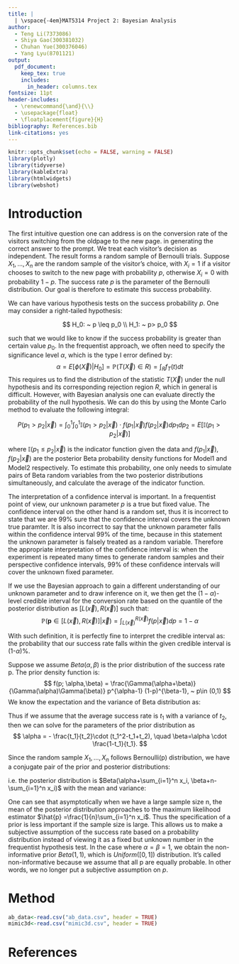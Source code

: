 ```yaml
---
title: |
  | \vspace{-4em}MAT5314 Project 2: Bayesian Analysis
author: 
  - Teng Li(7373086)
  - Shiya Gao(300381032) 
  - Chuhan Yue(300376046)
  - Yang Lyu(8701121)
output: 
  pdf_document: 
    keep_tex: true
    includes:
      in_header: columns.tex
fontsize: 11pt
header-includes: 
  - \renewcommand{\and}{\\}
  - \usepackage{float}
  - \floatplacement{figure}{H}
bibliography: References.bib
link-citations: yes
---
```

```r
knitr::opts_chunk$set(echo = FALSE, warning = FALSE)
library(plotly)
library(tidyverse)
library(kableExtra)
library(htmlwidgets)
library(webshot)
```

# Introduction
The first intuitive question one can address is on the conversion rate of the visitors switching from the oldpage to the new page. in generating the correct answer to the prompt. We treat each visitor's decision as independent. The result forms a random sample of Bernoulli trials. Suppose $X_1,...,X_n$ are the random sample of the visitor's choice, with $X_i=1$ if a visitor chooses to switch to the new page with probability $p$, otherwise $X_i=0$ with probability $1-p$. The success rate $p$ is the parameter of the Bernoulli distribution. Our goal is therefore to estimate this success probability.


We can have various hypothesis tests on the success probability $p$. One may consider a right-tailed hypothesis:

$$
H_0: ~ p \leq p_0 \\
H_1: ~ p> p_0
$$

such that we would like to know if the success probability is greater than certain value $p_0$. In the frequentist approach, we often need to specify the significance level $\alpha$, which is the type I error defined by:
$$
\alpha = E[\phi(\vec{X}) | H_0] = \mathbb{P}(T(\vec{X}) \in R) = \int_R f_T(t)dt
$$
This requires us to find the distribution of the statistic $T(\vec{X})$ under the null hypothesis and its corresponding rejection region $R$, which in general is difficult. However, with Bayesian analysis one can evaluate directly the probability of the null hypothesis. We can do this by using the Monte Carlo method to evaluate the following integral:

$$
P(p_1 > p_2 |\vec{x}) = \int_0^1 \int_0^1 \mathbb{I}(p_1 > p_2 |\vec{x}) \cdot f(p_1|\vec{x})f(p_2|\vec{x})dp_1 dp_2 = E[\mathbb{I}(p_1 > p_2 |\vec{x})]
$$

where $\mathbb{I}(p_1 \leq p_2|\vec{x})$ is the indicator function given the data and $f(p_1|\vec{x})$, $f(p_2|\vec{x})$ are the posterior Beta probability density functions for Model1 and Model2 respectively. To estimate this probability, one only needs to simulate pairs of Beta random variables from the two posterior distributions simultaneously, and calculate the average of the indicator function. 

The interpretation of a confidence interval is important. In a frequentist point of view, our unknown parameter $p$ is a true but fixed value. The confidence interval on the other hand is a random set, thus it is incorrect to state that we are 99% sure that the confidence interval covers the unknown true paramter. It is also incorrect to say that the unknown parameter falls within the confidence interval 99% of the time, because in this statement the unknown parameter is falsely treated as a random variable. Therefore the appropriate interpretation of the confidence interval is: when the experiment is repeated many times to generate random samples and their perspective confidence intervals, 99% of these confidence intervals will cover the unknown fixed parameter.

If we use the Bayesian approach to gain a different understanding of our unknown parameter and to draw inference on it, we then get the ($1-\alpha$)-level credible interval for the conversion rate based on the quantile of the posterior distribution as $[L(\vec{x}), R(\vec{x})]$ such that:
$$
\mathbb{P}(\textbf{p} \in [L(\vec{x}), R(\vec{x})] |\vec{x}) = \int_{L(\vec{x})}^{R(\vec{x})} f(p|\vec{x})dp = 1-\alpha
$$

With such definition, it is perfectly fine to interpret the credible interval as: the probability that our success rate falls within the given credible interval is (1-$\alpha$)%. 

Suppose we assume $Beta(\alpha, \beta)$ is the prior distribution of the success rate p. The prior density function is:
$$
f(p; \alpha,\beta) = \frac{\Gamma(\alpha+\beta)}{\Gamma(\alpha)\Gamma(\beta)} p^{\alpha-1} (1-p)^{\beta-1}, ~ p\in (0,1)
$$
We know the expectation and the variance of Beta distribution as:

\begin{gather*}
E(p)= \frac{\alpha}{\alpha+\beta}\\
Var(p)= \frac{\alpha \beta}{(\alpha+\beta)^2(\alpha+\beta+1)}
\end{gather*}

Thus if we assume that the average success rate is $t_1$ with a variance of $t_2$, then we can solve for the parameters of the prior distribution as 
$$
\alpha = - \frac{t_1}{t_2}\cdot (t_1^2-t_1+t_2), \quad \beta=\alpha \cdot \frac{1-t_1}{t_1}.
$$ 

Since the random sample $X_1,...,X_n$ follows Bernoulli(p) distribution, we have a conjugate pair of the prior and posterior distributions:

\begin{align*}
f(p|\vec{x})&=\frac{f(p)f(\vec{x}|p)}{\int_0^1 f(p)f(\vec{x}|p) dp}=\frac{\frac{\Gamma(\alpha+\beta)}{\Gamma(\alpha)\Gamma(\beta)} p^{\alpha-1+\sum_{i=1}^n x_i} (1-p)^{\beta-1+n-\sum_{i=1}^n x_i}}{\int_0^1 \frac{\Gamma(\alpha+\beta)}{\Gamma(\alpha)\Gamma(\beta)} p^{\alpha-1+\sum_{i=1}^n x_i} (1-p)^{\beta-1+n-\sum_{i=1}^n x_i} dp}\\
&=\frac{p^{\alpha-1+\sum_{i=1}^n x_i} (1-p)^{\beta-1+n-\sum_{i=1}^n x_i}}{\frac{\Gamma(\alpha+\sum_{i=1}^n x_i)\Gamma(\beta+n-\sum_{i=1}^n x_i)}{\Gamma(\alpha+\beta+n)}}\\
&=\frac{\Gamma(\alpha+\beta+n)}{\Gamma(\alpha+\sum_{i=1}^n x_i)\Gamma(\beta+n-\sum_{i=1}^n x_i)} p^{\alpha-1+\sum_{i=1}^n x_i} (1-p)^{\beta-1+n-\sum_{i=1}^n x_i}
\end{align*}

i.e. the posterior distribution is $Beta(\alpha+\sum_{i=1}^n x_i, \beta+n-\sum_{i=1}^n x_i)$ with the mean and variance:

\begin{gather*}
E(p|\vec{x})=\frac{\alpha+\sum_{i=1}^n x_i}{\alpha+\beta+n}\\
Var(p|\vec{x})=\frac{(\alpha+\sum_{i=1}^n x_i)(\beta+n-\sum_{i=1}^n x_i)}{(\alpha+\beta+n)^2(\alpha+\beta+n+1)}
\end{gather*}

One can see that asymptotically when we have a large sample size n, the mean of the posterior distribution approaches to the maximum likelihood estimator $\hat{p} =\frac{1}{n}\sum_{i=1}^n x_i$. Thus the specification of a prior is less important if the sample size is large.  This allows us to make a subjective assumption of the success rate based on a probability distribution instead of viewing it as a fixed but unknown number in the frequentist hypothesis test. In the case where $\alpha=\beta=1$, we obtain the non-informative prior $Beta(1,1)$, which is $Uniform([0,1])$ distribution. It's called non-informative because we assume that all p are equally probable. In other words, we no longer put a subjective assumption on $p$.

# Method
```r
ab_data<-read.csv("ab_data.csv", header = TRUE)
mimic3d<-read.csv("mimic3d.csv", header = TRUE)
```

# References